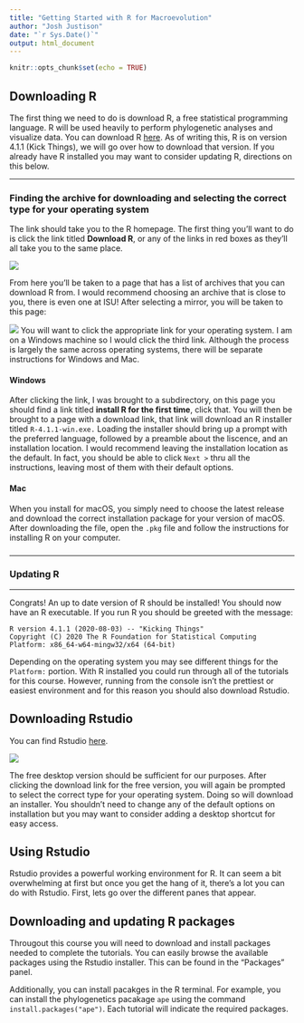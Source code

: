 ```yaml
---
title: "Getting Started with R for Macroevolution"
author: "Josh Justison"
date: "`r Sys.Date()`"
output: html_document
---
```


```r
knitr::opts_chunk$set(echo = TRUE)
```

## Downloading R

The first thing we need to do is download R, a free statistical programming language. R will be used heavily to perform phylogenetic analyses and visualize data. You can download R [here](https://www.r-project.org/). As of writing this, R is on version 4.1.1 (Kick Things), we will go over how to download that version. If you already have R installed you may want to consider updating R, directions on this below.

----

### Finding the archive for downloading and selecting the correct type for your operating system  {.tabset .tabset-fade .tabset-pills}

The link should take you to the R homepage. The first thing you'll want to do is click the link titled **Download R**, or any of the links in red boxes as they'll all take you to the same place.


![](figs/homepage.png)

From here you'll be taken to a page that has a list of archives that you can download R from. I would recommend choosing an archive that is close to you, there is even one at ISU! After selecting a mirror, you will be taken to this page:

![](figs/download.png)
You will want to click the appropriate link for your operating system. I am on a Windows machine so I would click the third link. Although the process is largely the same across operating systems, there will be separate instructions for Windows and Mac.


#### Windows

After clicking the link, I was brought to a subdirectory, on this page you should find a link titled **install R for the first time**, click that. You will then be brought to a page with a download link, that link will download an R installer titled `R-4.1.1-win.exe.` Loading the installer should bring up a prompt with the preferred language, followed by a preamble about the liscence, and an installation location. I would recommend leaving the installation location as the default. In fact, you should be able to click `Next >` thru all the instructions, leaving most of them with their default options. 

#### Mac

When you install for macOS, you simply need to choose the latest release and download the correct installation package for your version of macOS. After downloading the file, open the `.pkg` file and follow the instructions for installing R on your computer. 


### {-}

----

### Updating R



-----

Congrats! An up to date version of R should be installed! You should now have an R executable. If you run R you should be greeted with the message:
```
R version 4.1.1 (2020-08-03) -- "Kicking Things"
Copyright (C) 2020 The R Foundation for Statistical Computing
Platform: x86_64-w64-mingw32/x64 (64-bit)
```
Depending on the operating system you may see different things for the `Platform:` portion. With R installed you could run through all of the tutorials for this course. However, running from the console isn't the prettiest or easiest environment and for this reason you should also download Rstudio.

## Downloading Rstudio

You can find Rstudio [here](https://www.rstudio.com/products/rstudio/download/). 

![](figs/rstudio.png)


The free desktop version should be sufficient for our purposes. After clicking the download link for the free version, you will again be prompted to select the correct type for your operating system. Doing so will download an installer. You shouldn't need to change any of the default options on installation but you may want to consider adding a desktop shortcut for easy access. 

## Using Rstudio

Rstudio provides a powerful working environment for R. It can seem a bit overwhelming at first but once you get the hang of it, there's a lot you can do with Rstudio. First, lets go over the different panes that appear.


## Downloading and updating R packages

Througout this course you will need to download and install packages needed to complete the tutorials. You can easily browse the available packages using the Rstudio installer. This can be found in the "Packages" panel. 

Additionally, you can install pacakges in the R terminal. For example, you can install the phylogenetics pacakage `ape` using the command `install.packages("ape")`. Each tutorial will indicate the required packages. 